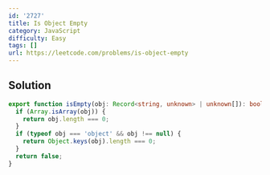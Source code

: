 ```yaml
---
id: '2727'
title: Is Object Empty
category: JavaScript
difficulty: Easy
tags: []
url: https://leetcode.com/problems/is-object-empty
---
```


## Solution

```typescript filename="solution.ts" copy
export function isEmpty(obj: Record<string, unknown> | unknown[]): boolean {
  if (Array.isArray(obj)) {
    return obj.length === 0;
  }
  if (typeof obj === 'object' && obj !== null) {
    return Object.keys(obj).length === 0;
  }
  return false;
}
```

